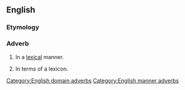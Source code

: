 ==English==

===Etymology===
{{suffix|lexical|ly|lang=en}}

===Adverb===
{{en-adv|-}}

# {{lb|en|manner}} In a [[lexical]] manner.
# {{lb|en|domain}} In terms of a lexicon.

[[Category:English domain adverbs]]
[[Category:English manner adverbs]]